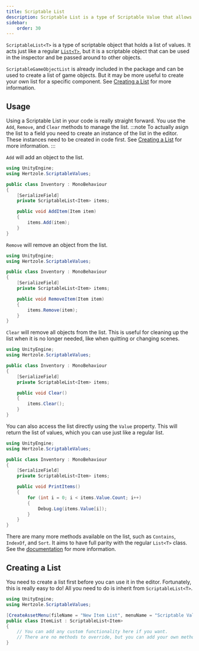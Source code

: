 ```yaml
---
title: Scriptable List
description: Scriptable List is a type of Scriptable Value that allows you to create a list of values.
sidebar:
    order: 30
---
```


`ScriptableList<T>` is a type of scriptable object that holds a list of values. It acts just like a regular [`List<T>`](https://learn.microsoft.com/en-us/dotnet/api/system.collections.generic.list-1), but it is a scriptable object that can be used in the inspector and be passed around to other objects.

`ScriptableGameObjectList` is already included in the package and can be used to create a list of game objects. But it may be more useful to create your own list for a specific component. See [Creating a List](#creating-a-list) for more information.

## Usage

Using a Scriptable List in your code is really straight forward. You use the `Add`, `Remove`, and `Clear` methods to manage the list.
:::note
To actually asign the list to a field you need to create an instance of the list in the editor. These instances need to be created in code first. See [Creating a List](#creating-a-list) for more information.
:::

`Add` will add an object to the list.

```csharp title="Add Example"
using UnityEngine;
using Hertzole.ScriptableValues;

public class Inventory : MonoBehaviour
{
    [SerializeField] 
    private ScriptableList<Item> items;

    public void AddItem(Item item)
    {
        items.Add(item);
    }
}
```

`Remove` will remove an object from the list.

```csharp title="Remove Example"
using UnityEngine;
using Hertzole.ScriptableValues;

public class Inventory : MonoBehaviour
{
    [SerializeField] 
    private ScriptableList<Item> items;

    public void RemoveItem(Item item)
    {
        items.Remove(item);
    }
}
```

`Clear` will remove all objects from the list. This is useful for cleaning up the list when it is no longer needed, like when quitting or changing scenes.

```csharp title="Clear Example"
using UnityEngine;
using Hertzole.ScriptableValues;

public class Inventory : MonoBehaviour
{
    [SerializeField] 
    private ScriptableList<Item> items;

    public void Clear()
    {
        items.Clear();
    }
}
```

You can also access the list directly using the `Value` property. This will return the list of values, which you can use just like a regular list.

```csharp title="Accessing the List"
using UnityEngine;
using Hertzole.ScriptableValues;

public class Inventory : MonoBehaviour
{
    [SerializeField] 
    private ScriptableList<Item> items;

    public void PrintItems()
    {
        for (int i = 0; i < items.Value.Count; i++)
        {
            Debug.Log(items.Value[i]);
        }
    }
}
```

There are many more methods available on the list, such as `Contains`, `IndexOf`, and `Sort`. It aims to have full parity with the regular `List<T>` class. See the [documentation](https://learn.microsoft.com/en-us/dotnet/api/system.collections.generic.list-1) for more information.

## Creating a List

You need to create a list first before you can use it in the editor. Fortunately, this is really easy to do! All you need to do is inherit from `ScriptableList<T>`.

```csharp title="Creating a List"
using UnityEngine;
using Hertzole.ScriptableValues;

[CreateAssetMenu(fileName = "New Item List", menuName = "Scriptable Values/Item List")]
public class ItemList : ScriptableList<Item>
{
    // You can add any custom functionality here if you want.
    // There are no methods to override, but you can add your own methods.
}
```